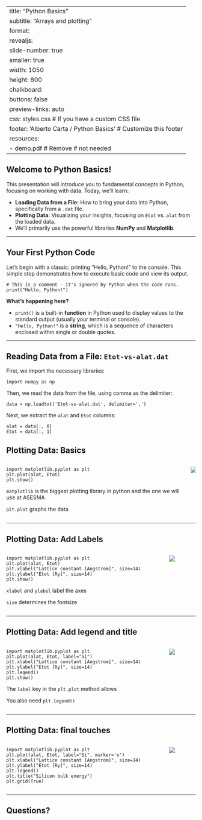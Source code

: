 
---
title: "Python Basics"
subtitle: "Arrays and plotting"
format:
  revealjs:
    slide-number: true
    smaller: true
    width: 1050
    height: 800
    chalkboard:
      buttons: false
    preview-links: auto
    css: styles.css # If you have a custom CSS file
    footer: 'Alberto Carta / Python Basics' # Customize this footer
resources:
  - demo.pdf # Remove if not needed
---

## Welcome to Python Basics!

This presentation will introduce you to fundamental concepts in Python, focusing on working with data. Today, we'll learn:

* **Loading Data from a File:** How to bring your data into Python, specifically from a `.dat` file.
* **Plotting Data:** Visualizing your insights, focusing on `Etot` vs. `alat` from the loaded data.
* We'll primarily use the powerful libraries **NumPy** and **Matplotlib**.

---

## Your First Python Code

Let's begin with a classic: printing "Hello, Python!" to the console. This simple step demonstrates how to execute basic code and view its output.

``` .python
# This is a comment - it's ignored by Python when the code runs.
print("Hello, Python!")
```

**What's happening here?**

* `print()` is a built-in **function** in Python used to display values to the standard output (usually your terminal or console).
* `"Hello, Python!"` is a **string**, which is a sequence of characters enclosed within single or double quotes.

---

## Reading Data from a File: `Etot-vs-alat.dat`

First, we import the necessary libraries:

```.python
import numpy as np
```

Then, we read the data from the file, using comma as the delimiter:

```.python
data = np.loadtxt('Etot-vs-alat.dat', delimiter=',')
```

Next, we extract the `alat` and `Etot` columns:

```.python
alat = data[:, 0]
Etot = data[:, 1]
```
## Plotting Data: Basics

::: columns
::: column
```.python
import matplotlib.pyplot as plt
plt.plot(alat, Etot)
plt.show()
```

`matplotlib` is the biggest plotting library in python and the one we will use at ASESMA

`plt.plot` graphs the data

:::
::: column
![](Etot_vs_alat_simplest.png)

:::
:::

---

## Plotting Data: Add Labels

::: columns
::: column
```.python
import matplotlib.pyplot as plt
plt.plot(alat, Etot)
plt.xlabel("Lattice constant [Angstrom]", size=14)
plt.ylabel("Etot [Ry]", size=14)
plt.show()
```
`xlabel` and `ylabel` label the axes

`size` determines the fontsize


:::
::: column
![](Etot_vs_alat_labels.png)

:::
:::
---



## Plotting Data: Add legend and title

::: columns
::: column
```.python
import matplotlib.pyplot as plt
plt.plot(alat, Etot, label="Si")
plt.xlabel("Lattice constant [Angstrom]", size=14)
plt.ylabel("Etot [Ry]", size=14)
plt.legend()
plt.show()
```
The `label` key in the `plt.plot` method allows

You also need `plt.legend()`


:::
::: column
![](Etot_vs_alat_legend.png)

:::
:::
---


## Plotting Data: final touches

::: columns
::: column
```.python
import matplotlib.pyplot as plt
plt.plot(alat, Etot, label="Si", marker='o')
plt.xlabel("Lattice constant [Angstrom]", size=14)
plt.ylabel("Etot [Ry]", size=14)
plt.legend()
plt.title("Silicon bulk energy")
plt.grid(True)
```


:::
::: column
![](Etot_vs_alat.png)

:::
:::
---


## Questions?